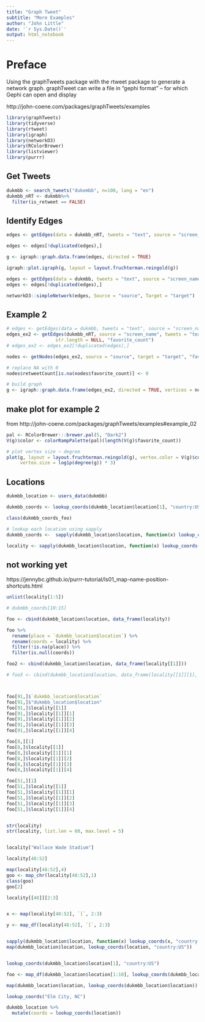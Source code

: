 ```yaml
---
title: "Graph Tweet"
subtitle: "More Examples"
author: "John Little"
date: '`r Sys.Date()`'
output: html_notebook
---
```


# Preface

Using the graphTweets package with the rtweet package to generate a network graph.  graphTweet can write a file in "gephi format" -- for which Gephi can open and display

http://john-coene.com/packages/graphTweets/examples

```r
library(graphTweets)
library(tidyverse)
library(rtweet)
library(igraph)
library(networkD3)
library(RColorBrewer)
library(listviewer)
library(purrr)
```

## Get Tweets
```r
dukmbb <- search_tweets("dukembb", n=100, lang = "en")
dukmbb_nRT <- dukmbb%>% 
  filter(is_retweet == FALSE)
```


## Identify Edges
```r
edges <- getEdges(data = dukmbb_nRT, tweets = "text", source = "screen_name")

edges <- edges[!duplicated(edges),]

g <- igraph::graph.data.frame(edges, directed = TRUE)

igraph::plot.igraph(g, layout = layout.fruchterman.reingold(g))

```

```r
edges <- getEdges(data = dukmbb, tweets = "text", source = "screen_name")
edges <- edges[!duplicated(edges),]

networkD3::simpleNetwork(edges, Source = "source", Target = "target")
```

## Example 2

```r

# edges <- getEdges(data = dukmbb, tweets = "text", source = "screen_name")
edges_ex2 <- getEdges(dukmbb_nRT, source = "screen_name", tweets = "text", 
                  str.length = NULL, "favorite_count")
# edges_ex2 <- edges_ex2[!duplicated(edges),]

nodes <- getNodes(edges_ex2, source = "source", target = "target", "favorite_count")

# replace NA with 0
nodes$retweetCount[is.na(nodes$favorite_count)] <- 0

# build graph
g <- igraph::graph.data.frame(edges_ex2, directed = TRUE, vertices = nodes)

```


## make plot for example 2
from http://john-coene.com/packages/graphTweets/examples#example_02

```r
pal <- RColorBrewer:::brewer.pal(5, "Dark2")
V(g)$color <- colorRampPalette(pal)(length(V(g)$favorite_count))

# plot vertex size ~ degree
plot(g, layout = layout.fruchterman.reingold(g), vertex.color = V(g)$color,
     vertex.size = log1p(degree(g)) * 3)
```

## Locations
```r
dukmbb_location <- users_data(dukmbb)

dukmbb_coords <- lookup_coords(dukmbb_location$location[1], "country:US")

class(dukmbb_coords_foo)

# lookup each location using sapply
dukmbb_coords <-  sapply(dukmbb_location$location, function(x) lookup_coords(x, "country:US")) 

locality <- sapply(dukmbb_location$location, function(x) lookup_coords(x)) 
```

## not working yet

https://jennybc.github.io/purrr-tutorial/ls01_map-name-position-shortcuts.html
```r

unlist(locality[1:5])

# dukmbb_coords[10:15]

foo <- cbind(dukmbb_location$location, data_frame(locality))

foo %>% 
  rename(place = `dukmbb_location$location`) %>% 
  rename(coords = locality) %>% 
  filter(!is.na(place)) %>% 
  filter(is.null(coords))

foo2 <- cbind(dukmbb_location$location, data_frame(locality[[1]]))

# foo3 <- cbind(dukmbb_location$location, data_frame(locality[[1]][1], data_frame(locality[[1]][2])))



foo[91,]$`dukmbb_location$location`
foo[91,]$"dukmbb_location$location"
foo[91,]$locality[[1]]
foo[91,]$locality[[1]][1]
foo[91,]$locality[[1]][2]
foo[91,]$locality[[1]][3]
foo[91,]$locality[[1]][4]

foo[8,][1]
foo[8,]$locality[[1]]
foo[8,]$locality[[1]][1]
foo[8,]$locality[[1]][2]
foo[8,]$locality[[1]][3]
foo[8,]$locality[[1]][4]

foo[51,][1]
foo[51,]$locality[[1]]
foo[51,]$locality[[1]][1]
foo[51,]$locality[[1]][2]
foo[51,]$locality[[1]][3]
foo[51,]$locality[[1]][4]


str(locality)
str(locality, list.len = 60, max.level = 5)


locality["Wallace Wade Stadium"]

locality[48:52]

map(locality[48:52],4)
goo <- map_chr(locality[48:52],1)
class(goo)
goo[2]

locality[[48]][2:3]


x <- map(locality[48:52], `[`, 2:3)

y <- map_df(locality[48:52], `[`, 2:3)


sapply(dukmbb_location$location, function(x) lookup_coords(x, "country:US")) 
map(dukmbb_location$location, lookup_coords(location, "country:US"))


lookup_coords(dukmbb_location$location[1], "country:US")

foo <- map_df(dukmbb_location$location[1:10], lookup_coords(dukmbb_location$location))

map(dukmbb_location$location, lookup_coords(dukmbb_location$location))

lookup_coords("Elm City, NC")

dukmbb_location %>% 
  mutate(coords = lookup_coords(location))

```

